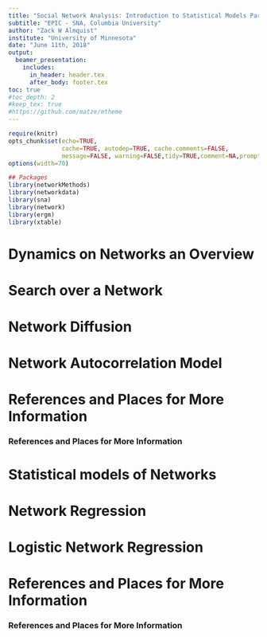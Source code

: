 ```yaml
---
title: "Social Network Analysis: Introduction to Statistical Models Part 2"
subtitle: "EPIC - SNA, Columbia University"
author: "Zack W Almquist"
institute: "University of Minnesota"
date: "June 11th, 2018"
output: 
  beamer_presentation:
    includes:
      in_header: header.tex
      after_body: footer.tex
toc: true
#toc_depth: 2
#keep_tex: true
#https://github.com/matze/mtheme
---
```


```r
require(knitr)
opts_chunk$set(echo=TRUE,
               cache=TRUE, autodep=TRUE, cache.comments=FALSE,
               message=FALSE, warning=FALSE,tidy=TRUE,comment=NA,prompt=FALSE)
options(width=70)

## Packages
library(networkMethods)
library(networkdata)
library(sna)
library(network)
library(ergm)
library(xtable)


```
# Dynamics on Networks an Overview

# Search over a Network

# Network Diffusion 

# Network Autocorrelation Model

# References and Places for More Information 

### References and Places for More Information {.allowframebreaks}

# Statistical models of Networks

# Network Regression

# Logistic Network Regression

# References and Places for More Information 

### References and Places for More Information {.allowframebreaks}

